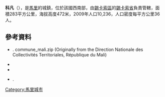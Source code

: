 '''科凡'''（{{lang-fr|Kofan}}），是[[馬里|馬里]]的城鎮，位於該國西南部，由[[錫卡索區|錫卡索區]]的[[錫卡索省|錫卡索省]]負責管轄，面積283平方公里，海拔高度472米，2009年人口10,236，人口密度每平方公里36人。

==參考資料==
*{{citation|contribution=Common and Fundamental Operational Datasets Registry: Mali |publisher=United Nations Office for the Coordination of Humanitarian Affairs |url=http://cod.humanitarianresponse.info/country-region/mali |deadurl=yes |archiveurl=https://web.archive.org/web/20121214211137/http://cod.humanitarianresponse.info/country-region/Mali |archivedate=2012-12-14 }}. commune_mali.zip (Originally from the Direction Nationale des Collectivités Territoriales, République du Mali)
*{{citation | url=http://instat.gov.ml/documentation/sikasso.pdf | publisher=République de Mali: Institut National de la Statistique | title=Resultats Provisoires RGPH 2009 (Région de Sikasso) | language=fr | accessdate=2015-07-22 | archive-date=2012-09-19 | archive-url=https://www.webcitation.org/6AnYveESp?url=http://instat.gov.ml/documentation/sikasso.pdf | dead-url=no }}
*{{citation |title=Communes de la Région de Sikasso |publisher=Ministère de l’administration territoriale et des collectivités locales, République du Mali |url=http://www.matcl.gov.ml/pdf/ComRegSikasso.pdf |language=fr |deadurl=yes |archiveurl=https://www.webcitation.org/6AnZ7FgpR?url=http://www.matcl.gov.ml/pdf/ComRegSikasso.pdf |archivedate=2012-09-19 }}
*{{citation | title=Plan de Sécurité Alimentaire Commune Rurale de Kofan 2006-2009 | publisher=Commissariat à la Sécurité Alimentaire, République du Mali, USAID-Mali | year=2005 | url=http://www.aec.msu.edu/fs2/mali_fd_strtgy/plans/sikasso/sikasso/psa_kofan.pdf | language=fr | deadurl=yes | archiveurl=https://web.archive.org/web/20120826110720/http://www.aec.msu.edu/fs2/mali_fd_strtgy/plans/sikasso/sikasso/psa_kofan.pdf | archivedate=2012年8月26日 | df= }}.

{{Coord|11|31|0|N|6|8|12|W|display=title}}

{{錫卡索區}}

[[Category:馬里城市|Category:馬里城市]]


{{Mali-geo-stub}}